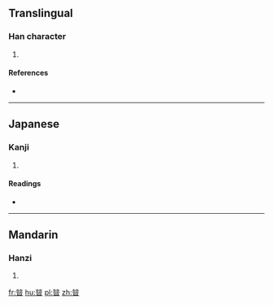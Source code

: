 ==Translingual==

===Han character===
{{Han char|rn=72|rad=日|as=10|sn=14|four=|canj=X卜廿日 (XYTA), 卜廿日 (YTA)}}

# {{defn|Han|sort=日10}}

====References====
* {{Han ref|kx=0498.360|dkj=14082|hdz=21530.180|uh=669C|ud=26268}}

----

==Japanese==

===Kanji===
{{ja-kanji|grade=|rs=日10}}

# {{defn|lang=ja|sort=日10}}

====Readings====
* {{ja-readings|on=[[ふ]] (fu)|kun=[[あまねし]] (amaneshi)}}

----

==Mandarin==

===Hanzi===
{{cmn-hanzi|pin=[[jìn]] ([[jin4]])|wg=chin<sup>4</sup>}}

# {{defn|lang=cmn|sort=日10}}

[[fr:暜]]
[[hu:暜]]
[[pl:暜]]
[[zh:暜]]